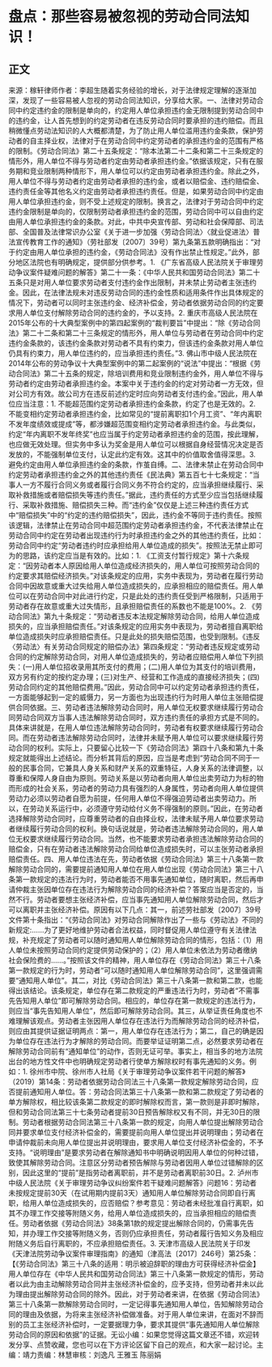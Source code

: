 # 盘点：那些容易被忽视的劳动合同法知识！
## 正文
来源：稼轩律师作者：李超生随着实务经验的增长，对于法律规定理解的逐渐加深，发现了一些容易被人忽视的劳动合同法知识，分享给大家。一、法律对劳动合同中约定违约金的限制是单向的，约定用人单位承担违约金无限制提到劳动合同中的违约金，让人首先想到的约定劳动者在违反劳动合同时要承担的违约赔偿。而且稍微懂点劳动法知识的人大概都清楚，为了防止用人单位滥用违约金条款，保护劳动者的自主择业权，法律对于在劳动合同中约定劳动者的承担违约金的范围有严格的限制。《劳动合同法》第二十五条规定：“除本法第二十二条和第二十三条规定的情形外，用人单位不得与劳动者约定由劳动者承担违约金。”依据该规定，只有在服务期和竞业限制两种情形下，用人单位可以约定由劳动者承担违约金。除此之外，用人单位不得与劳动者约定由劳动者承担的违约金，或者以赔偿金、违约赔偿金、违约责任金等其他名义约定由劳动者承担违约责任。但是，如果劳动合同中约定由用人单位承担违约金，则不受上述规定的限制。换言之，法律对于劳动合同中约定违约金限制是单向的，仅限制劳动者承担违约金的范围，劳动合同中可以自由约定由用人单位承担违约金的条款。对此，中共中央宣传部、劳动和社会保障部、司法部、全国普及法律常识办公室《关于进一步加强〈劳动合同法〉〈就业促进法〉普法宣传教育工作的通知》（劳社部发〔2007〕39号）第九条第五款明确指出：“对于约定由用人单位承担的违约金，《劳动合同法》没有作出禁止性规定。”此外，部分地区法院也有明确规定，提供部分供参考。1. 《广东省高级人民法院关于审理劳动争议案件疑难问题的解答》第二十一条：《中华人民共和国劳动合同法》第二十五条只是对用人单位要求劳动者支付违约金作出限制，并未禁止劳动者主张违约金。因此，在法律法规未对违反劳动合同的违约金性质和适用条件作出具体规定的情况下，劳动者可以同时主张违约金、经济补偿金，劳动者依据劳动合同的约定要求用人单位支付解除劳动合同的违约金的，予以支持。2. 重庆市高级人民法院在2015年公布的十大典型案例中的第四起案例的“裁判要旨”中提出：“除《劳动合同法》第二十二条和第二十三条规定的情形外，用人单位与劳动者在劳动合同中约定违约金条款的，该违约金条款对劳动者不具有约束力，但该违约金条款对用人单位仍具有约束力，用人单位违约的，应当承担违约责任。”3. 佛山市中级人民法院在2014年公布的劳动争议十大典型案例中的第二起案例的“说法”中提出：“根据《劳动合同法》第二十五条的规定，除培训费用和竞业限制违约金外，用人单位不得与劳动者约定由劳动者承担违约金。本案中关于违约金的约定对劳动者一方无效，但对公司方有效。故公司方在违反前述约定时应向劳动者支付违约金。”因此，用人单位应当注意：1. 不能超范围约定劳动者承担违约金条款，约定了也是无效的。2. 不能变相约定劳动者承担违约金，比如常见的“提前离职扣1个月工资”、“年内离职不发年度绩效或提成”等，都涉嫌超范围变相约定劳动者承担违约金。与此类似，约定“年内离职不发年终奖”也应当属于约定劳动者承担违约金的范围，按此理解，也应做无效处理。但实务中多认为奖金是用人单位可以根据自身经营情况决定是否发放的，不能强制单位支付，认定此约定有效。这其中的价值取舍值得深思。3. 避免约定由用人单位承担违约金的条款，作茧自缚。二、法律未禁止在劳动合同中约定劳动者承担违约金之外的其他违约责任《民法典》第五百七十七条规定：“当事人一方不履行合同义务或者履行合同义务不符合约定的，应当承担继续履行、采取补救措施或者赔偿损失等违约责任。”据此，违约责任的方式至少应当包括继续履行、采取补救措施、赔偿损失三种。而“违约金”仅仅是上述三种违约责任方式中“赔偿损失”中的“约定的违约赔偿损失”，因此，违约金不等同于违约责任。按照该逻辑，法律禁止在劳动合同中超范围约定劳动者承担违约金，不代表法律禁止在劳动合同中约定在劳动者出现违约行为时承担违约金之外的其他违约责任，比如：劳动合同中约定“劳动者违约时应承担给用人单位造成的损失”。按照法无禁止即可为的思路，该约定应当是有效的。比如：1. 《工资支付暂行规定》第十六条规定：“因劳动者本人原因给用人单位造成经济损失的，用人单位可按照劳动合同的约定要求其赔偿经济损失。”对该条规定的应用，实务中表现为，劳动者在履行劳动合同中因故意或重大过失给用人单位造成损失的，应承担相应的赔偿责任。用人单位可以在劳动合同中对此进行约定，只是此处的违约责任受到严格限制，只适用于劳动者存在故意或重大过失情形，且承担赔偿责任的系数也不能是100%。2. 《劳动合同法》第九十条规定：“劳动者违反本法规定解除劳动合同，给用人单位造成损失的，应当承担赔偿责任。”对该条规定的应用实务中表现为，劳动者擅自离职给单位造成损失时应承担赔偿责任。只是此处的损失赔偿范围，也受到限制。《违反〈劳动法〉有关劳动合同规定的赔偿办法》第四条规定：“劳动者违反规定或劳动合同的约定解除劳动合同，对用人单位造成损失的，劳动者应赔偿用人单位下列损失：(一)用人单位招收录用其所支付的费用；(二)用人单位为其支付的培训费用，双方另有约定的按约定办理；(三)对生产、经营和工作造成的直接经济损失；(四)劳动合同约定的其他赔偿费用。”因此，劳动合同中可以约定劳动者承担违约责任，一方面能够起到一定的威慑力，另一方面也为出现违约行为时用人单位主张赔偿提供合同依据。三、劳动者违法解除劳动合同时，用人单位无权要求继续履行劳动合同劳动合同双方当事人违法解除劳动合同时，双方违约责任的承担方式是不同的。具体来讲就是，在用人单位违法解除劳动合同时，劳动者有权要求继续履行劳动合同。而在劳动者违法解除劳动合同时，法律并未赋予用人单位可以要求继续履行劳动合同的权利。实际上，只要留心比较一下《劳动合同法》第四十八条和第九十条规定就能得出上述结论。而分析其背后的原因，应当是考虑到“劳动合同不同于一般的民事合同，它兼具人身关系和财产关系的双重特征，人身关系的法律调整，以尊重和保障人身自由为原则。劳动关系是以劳动者向用人单位出卖劳动力为标的物而形成的社会关系，劳动者的劳动力具有强烈的人身属性，劳动者向用人单位提供劳动力必须以劳动者自愿为前提，任何用人单位不得强迫劳动者出卖劳动力。所以，在劳动关系运行中，必须遵守劳动给付义务不得强制的原则。”因此，在劳动者选择解除劳动合同时，应尊重劳动者的自由择业权，法律未赋予用人单位要求劳动者继续履行劳动合同的权利。换句话说就是，劳动者违法解除劳动合同的，用人单位无权要求继续履行劳动合同。当然，也不能要求劳动者承担违法解除劳动合同的赔偿金，只有在劳动者违法解除劳动合同给单位造成损失时，可以主张劳动者承担赔偿责任。四、用人单位违法在先，劳动者依据《劳动合同法》第三十八条第一款解除劳动合同的，需要提前通知用人单位在用人单位出现《劳动合同法》第三十八条第一款规定的违法行为时，劳动者能否不用事先通知单位，随时离职，然后再申请仲裁主张因单位存在违法行为解除劳动合同的经济补偿？答案应当是否定的，当然不行。劳动者要想主张经济补偿，应当事先通知用人单位解除劳动合同，然后才可以离职并主张经济补偿。原因有以下几点：其一，前述劳社部发〔2007〕39号文件第十条指出：“《劳动合同法》对劳动合同解除作出了一些与《劳动法》不同的新规定:……为了更好地维护劳动者合法权益，同时督促用人单位遵守有关法律法规，补充规定了劳动者可以随时通知用人单位解除劳动合同的情形，包括：（1）用人单位未按照劳动合同约定提供劳动保护的；（2）用人单位未依法为劳动者缴纳社会保险费的……。”按照该文件的精神，用人单位存在《劳动合同法》第三十八条第一款规定的行为时，劳动者“可以随时通知用人单位解除劳动合同”，这里强调需要“通知用人单位”。其二，对比《劳动合同法》第三十八条第一款和第二款，也能得出该结论。该条规定，单位存在第二款规定的严重违法行为时，劳动者“不需事先告知用人单位”即可解除劳动合同。相应的，单位存在第一款规定的违法行为，则应当“事先告知用人单位”，然后即可解除劳动合同。其三，从举证责任角度也不难理解该观点。劳动者主张因用人单位存在违法行为而解除劳动合同的经济补偿，则应由其提供证据证明两点：第一，用人单位存在违法行为；第二，自己的确是因为单位存在违法行为才解除的劳动合同。而要举证证明第二点，必然要求劳动者在解除劳动合同前有“通知单位”的动作，否则无证可举。事实上，相当多的地方法院出台的地方性文件中也明确规定劳动者行使单方解除权时有事先通知的义务。例如：1. 徐州市中院、徐州市人社局《关于审理劳动争议案件若干问题的解答》（2019）第14条：劳动者依据劳动合同法三十八条第一款规定解除劳动合同，应否提前通知用人单位。答：劳动合同法第三十八条第一款和第二款规定了劳动者的单方解除权，相比较该条第二款规定的即时解除权而言，第一款则是非即时解除，但和劳动合同法第三十七条劳动者提前30日预告解除权又有不同，并无30日的限制。劳动者根据劳动合同法第三十八条第一款的规定，向用人单位提出解除劳动合同并要求单位支付经济补偿金的，需要提前向用人单位提出并说明理由；劳动者在申请仲裁前未向用人单位提出并说明理由，要求用人单位支付经济补偿金的，不予支持。“说明理由”是要求劳动者在解除通知书中明确说明因用人单位的何种过错，致使其解除劳动合同。注意区分劳动者预告解除与劳动者因用人单位过错解除的区别，因此这里的“提前”是指劳动者离职前，并不是劳动者离职前30日。2. 泸州市中级人民法院《关于审理劳动争议纠纷案件若干疑难问题解答》问题16：劳动者未按规定提前30天（在试用期内提前3天）通知用人单位解除劳动合同即自行离职，给用人单位造成损失的，应否赔偿？参考意见：劳动者未经批准自行离职，如其不办理工作交接等附随义务，给用人单位造成损失的，应当承担相应的赔偿责任。劳动者依据《劳动合同法》38条第1款的规定提出解除合同的，仍需事先告知，并办理工作交接等附随义务，否则仍应承担责任，劳动者履行告知义务及相应附随义务后自行离职的，不应承担赔偿责任。3. 天津市高级人民法院关于印发《天津法院劳动争议案件审理指南》的通知（津高法〔2017〕246号）第25条：【《劳动合同法》第三十八条的适用：明示被迫辞职的理由方可获得经济补偿金】用人单位存在《中华人民共和国劳动合同法》第三十八条第一款规定的情形，劳动者以此为由主动解除劳动合同并主张经济补偿金的，应予支持，但劳动者并未以此为理由提出解除劳动合同的除外。因此，对于劳动者来讲，在依据《劳动合同法》第三十八条第一款解除劳动合同时，一定记得事先通知用人单位，告知解除劳动合同的理由及依据，为将来主张经济补偿做准备。对于用人单位来讲，在面对不辞而别的员工主张经济补偿时，一定要据理力争，要求其提供“事先通知用人单位解除劳动合同的原因和依据”的证据。无讼小编：如果您觉得这篇文章还不错，欢迎转发分享、点赞收藏，您也可以在下方评论区留下自己的观点，和大家一起讨论。主编：靖力责编：林慧审核：刘逸凡 王雅玉 陈丽娟